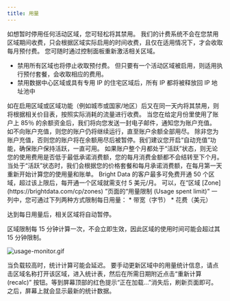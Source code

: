 ```yaml
---
title: 用量
---
```

<AccordionGroup>

<Accordion title="如何禁用区域以控制账户数据用量和余额？">

如想暂时停用任何活动区域，您可轻松将其禁用。 我们的计费系统不会在您禁用区域期间收费，只会根据区域实际启用的时间收费，且仅在适用情况下，才会收取每月预付费。 您可随时通过控制面板重新激活相关区域。  

* 禁用所有区域也将停止收取预付费。 但只要有一个活动区域被启用，则适用执行预付套餐，会收取相应的费用。
* 禁用数据中心区域或具有专用 IP 的住宅区域后，所有 IP 都将被释放回 IP 地址池中
<Note>
如在启用区域或区域功能（例如城市或国家/地区）后又在同一天内将其禁用，则将根据相关价目表，按照实际消耗的流量进行收费。
</Note>
</Accordion>

<Accordion title="当我的实际用量超过账户最低使用量后，会发生什么？">
当您在给定月份里使用了账户上 85％ 的余额资金后，我们将向您发送一封电子邮件，通知您为账户充值。 如不向账户充值，则您的账户仍将继续运行，直至账户余额全部用尽。 除非您为账户充值，否则您的账户将在余额用尽后被暂停。我们建议您开启“自动充值”功能，确保账户保持活跃，一直可用。
</Accordion>

<Accordion title="我的资金会结转至下个月吗？">
如果账户整个月都处于“活跃”状态，则无论您的使用费用是否低于最低承诺消费额，您的每月消费金额都不会结转至下个月。  
当处于“活跃”状态时，我们会根据您的价格套餐和每月承诺消费额，在每月第一天重新开始计算您的使用量和账单。
</Accordion>

<Accordion title="免费区域的上限是多少？">
Bright Data 的客户最多可免费开通 50 个区域，超过该上限后，每开通一个区域就需支付 5 美元/月。
</Accordion>

<Accordion title="我可以限制每日用量吗？">
可以，在“区域 [Zone](https://brightdata.com/cp/zones) ”页面的“用量限制 (Usage spent limit)” 一列中，您可通过下列两种方式限制每日用量：
* 带宽（字节）
* 花费（美元）

达到每日用量后，相关区域将自动暂停。

<Note>
区域限制每 15 分钟计算一次，不会立即生效，因此区域的使用时间可能会超过其 15 分钟限制。
</Note>

![usage-monitor.gif](/images/general/usage-monitoring/usage/daily-limit.gif)

<Note>
当负载较高时，统计计算可能会延迟。 要手动更新区域中的用量统计信息，请点击区域名称打开该区域，进入统计表，然后在所需日期附近点击“重新计算 (recalc)” 按钮。等到屏幕顶部的红色提示“正在加载...”消失后，刷新页面即可。之后，屏幕上就会显示最新的统计数据。
</Note>
</Accordion>

</AccordionGroup>